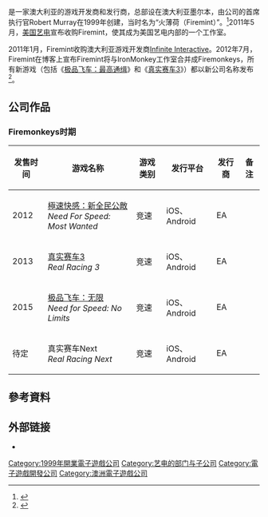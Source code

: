 {{noteTA
| G1=Games
}}
{{Infobox company
| name = 火猴工作室<br />Firemonkeys Studios
| logo = Firemonkeys Studios logo.png
| company_type = Video games
| type = [[EA|EA]]之[[子公司|子公司]]
| foundation = 1999年
| location = 澳大利亚墨尔本
| key_people = Robert Murray
| industry = 游戏开发商和发行商
| products = [[Real_Racing|''Real Racing'' series]]<br>[[Flight_Control_(video_game)|''Flight Control'' series]]
| revenue =
| operating_income =
| net_income =
| num_employees = 60人<ref>{{Cite web |url=http://firemint.com/2011/firemint-welcomes-steve-fawkner-and-the-infinite-interactive-team |title=存档副本 |accessdate=2015-09-19 |archive-date=2011-01-07 |archive-url=https://web.archive.org/web/20110107073123/http://firemint.com/2011/firemint-welcomes-steve-fawkner-and-the-infinite-interactive-team/ |dead-url=yes }}</ref>
| parent = [[美国艺电|美国艺电]]
| subsid =
| homepage = {{URL|http://www.firemonkeys.com.au/}}
| footnotes =
}}

{{vgname2|火猴工作室|en=Firemonkeys Studios}}是一家澳大利亚的游戏开发商和发行商，总部设在澳大利亚墨尔本，由公司的首席执行官Robert Murray在1999年创建，当时名为“火薄荷（Firemint）”。<ref>{{Cite web |url=http://www.pocketgamer.co.uk/company.asp?co=Firemint&i=812&sec=7 |title=Pocket Gamer Firemint Company Profile |access-date=2015-09-19 |archive-date=2016-04-14 |archive-url=https://web.archive.org/web/20160414021741/http://www.pocketgamer.co.uk/company.asp?co=Firemint&sec=7&i=812 |dead-url=no }}</ref>2011年5月，[[美国艺电|美国艺电]]宣布收购Firemint，使其成为美国艺电内部的一个工作室。

2011年1月，Firemint收购澳大利亚游戏开发商[[Infinite_Interactive|Infinite Interactive]]。2012年7月，Firemint在博客上宣布Firemint将与IronMonkey工作室合并成Firemonkeys，所有新游戏（包括《[[極速快感：新全民公敵|极品飞车：最高通缉]]》和《[[真实赛车3|真实赛车3]]》）都以新公司名称发布<ref>{{cite web |url=http://firemint.com/2012/announcing-firemonkeys/ |title=IronMonkey and Firemint become Firemonkeys |date=24 July 2012 |accessdate=2013-04-29 |deadurl=yes |archiveurl=https://web.archive.org/web/20120730014013/http://firemint.com/2012/announcing-firemonkeys/ |archivedate=2012年7月30日 }}</ref>。

== 公司作品 ==
<!--
=== Firemint时期 ===
{| class="wikitable" style="margin-bottom: 10px; width:100%;"

!发售时间
!游戏名称
!游戏类别
!发行平台
!发行商
!备注
|-
| 2002
| 尼克卡通频道赛车<br>''{{le|Nicktoons Racing|Nicktoons Racing}}''
| [[竞速游戏|竞速]]
| [[GameBoy_Advance|GameBoy Advance]]
| [[英寶格|英寶格]]
| 
|-
| 2003
| Soul Daddy in LA
| 
-->
=== Firemonkeys时期 ===
{| class="wikitable" style="margin-bottom: 10px; width:100%;"

!发售时间
!游戏名称
!游戏类别
!发行平台
!发行商
!备注
|-
| 2012
| [[極速快感：新全民公敵|極速快感：新全民公敵]]<br>''Need For Speed: Most Wanted''
| 竞速
| iOS、Android
| EA
| 
|-
| 2013
| [[真实赛车3|真实赛车3]]<br>''Real Racing 3''
| 竞速
| iOS、Android
| EA
| 
|-
| 2015
| [[极品飞车：无限|极品飞车：无限]]<br>''Need for Speed: No Limits''
| 竞速
| iOS、Android
| EA
| 
|-
| 待定
| 真实赛车Next<br>''Real Racing Next''
| 竞速
| iOS、Android
| EA
|}

== 參考資料 ==
{{Reflist}}

== 外部链接 ==

* {{Official|http://www.firemonkeys.com.au/}}{{en}}

{{艺电}}

{{DEFAULTSORT:Firemonkeys Studios}}
[[Category:1999年開業電子遊戲公司|Category:1999年開業電子遊戲公司]]
[[Category:艺电的部门与子公司|Category:艺电的部门与子公司]]
[[Category:電子遊戲開發公司|Category:電子遊戲開發公司]]
[[Category:澳洲電子遊戲公司|Category:澳洲電子遊戲公司]]